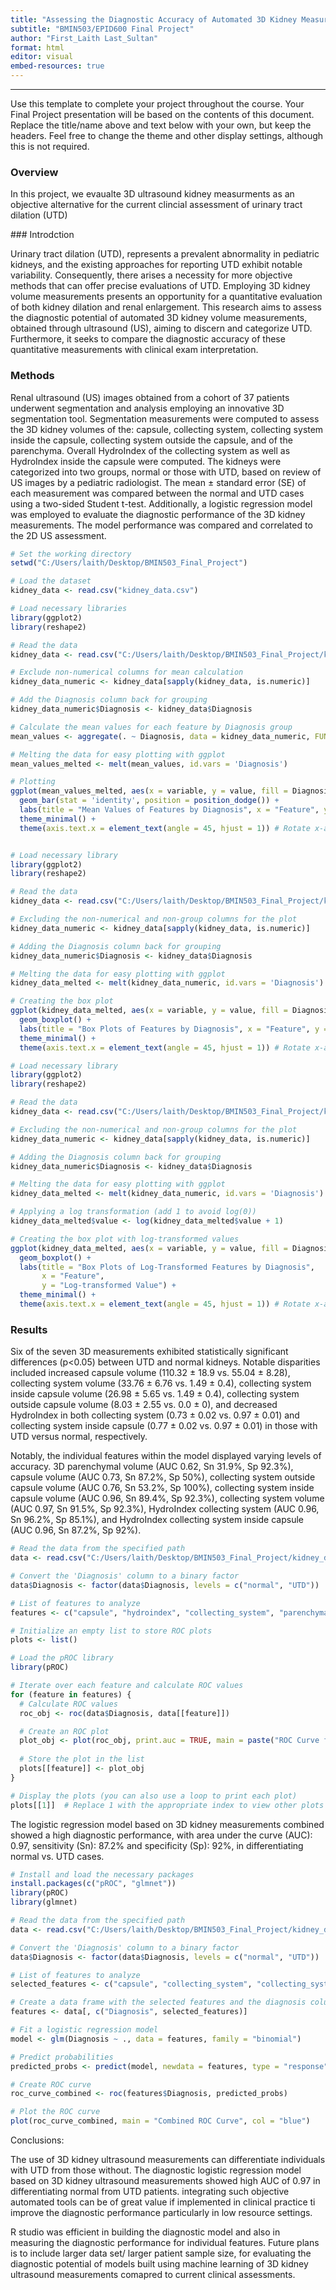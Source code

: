 ---
title: "Assessing the Diagnostic Accuracy of Automated 3D Kidney Measurements in Detecting Urinary Tract Dilations"
subtitle: "BMIN503/EPID600 Final Project"
author: "First_Laith Last_Sultan"
format: html
editor: visual
embed-resources: true
---

------------------------------------------------------------------------

Use this template to complete your project throughout the course. Your Final Project presentation will be based on the contents of this document. Replace the title/name above and text below with your own, but keep the headers. Feel free to change the theme and other display settings, although this is not required.

### Overview

In this project, we evaualte 3D ultrasound kidney measurments as an objective alternative for the current clincial assessment of urinary tract dilation (UTD)

\### Introdction

Urinary tract dilation (UTD), represents a prevalent abnormality in pediatric kidneys, and the existing approaches for reporting UTD exhibit notable variability. Consequently, there arises a necessity for more objective methods that can offer precise evaluations of UTD. Employing 3D kidney volume measurements presents an opportunity for a quantitative evaluation of both kidney dilation and renal enlargement. This research aims to assess the diagnostic potential of automated 3D kidney volume measurements, obtained through ultrasound (US), aiming to discern and categorize UTD. Furthermore, it seeks to compare the diagnostic accuracy of these quantitative measurements with clinical exam interpretation.

### Methods

Renal ultrasound (US) images obtained from a cohort of 37 patients underwent segmentation and analysis employing an innovative 3D segmentation tool. Segmentation measurements were computed to assess the 3D kidney volumes of the: capsule, collecting system, collecting system inside the capsule, collecting system outside the capsule, and of the parenchyma. Overall HydroIndex of the collecting system as well as HydroIndex inside the capsule were computed. The kidneys were categorized into two groups, normal or those with UTD, based on review of US images by a pediatric radiologist. The mean ± standard error (SE) of each measurement was compared between the normal and UTD cases using a two-sided Student t-test. Additionally, a logistic regression model was employed to evaluate the diagnostic performance of the 3D kidney measurements. The model performance was compared and correlated to the 2D US assessment.

```{r}
# Set the working directory
setwd("C:/Users/laith/Desktop/BMIN503_Final_Project")

# Load the dataset
kidney_data <- read.csv("kidney_data.csv")

```

```{r}
# Load necessary libraries
library(ggplot2)
library(reshape2)

# Read the data
kidney_data <- read.csv("C:/Users/laith/Desktop/BMIN503_Final_Project/kidney_data.csv")

# Exclude non-numerical columns for mean calculation
kidney_data_numeric <- kidney_data[sapply(kidney_data, is.numeric)]

# Add the Diagnosis column back for grouping
kidney_data_numeric$Diagnosis <- kidney_data$Diagnosis

# Calculate the mean values for each feature by Diagnosis group
mean_values <- aggregate(. ~ Diagnosis, data = kidney_data_numeric, FUN = mean)

# Melting the data for easy plotting with ggplot
mean_values_melted <- melt(mean_values, id.vars = 'Diagnosis')

# Plotting
ggplot(mean_values_melted, aes(x = variable, y = value, fill = Diagnosis)) +
  geom_bar(stat = 'identity', position = position_dodge()) +
  labs(title = "Mean Values of Features by Diagnosis", x = "Feature", y = "Mean Value") +
  theme_minimal() +
  theme(axis.text.x = element_text(angle = 45, hjust = 1)) # Rotate x-axis labels for clarity



```

```{r}
# Load necessary library
library(ggplot2)
library(reshape2)

# Read the data
kidney_data <- read.csv("C:/Users/laith/Desktop/BMIN503_Final_Project/kidney_data.csv")

# Excluding the non-numerical and non-group columns for the plot
kidney_data_numeric <- kidney_data[sapply(kidney_data, is.numeric)]

# Adding the Diagnosis column back for grouping
kidney_data_numeric$Diagnosis <- kidney_data$Diagnosis

# Melting the data for easy plotting with ggplot
kidney_data_melted <- melt(kidney_data_numeric, id.vars = 'Diagnosis')

# Creating the box plot
ggplot(kidney_data_melted, aes(x = variable, y = value, fill = Diagnosis)) +
  geom_boxplot() +
  labs(title = "Box Plots of Features by Diagnosis", x = "Feature", y = "Value") +
  theme_minimal() +
  theme(axis.text.x = element_text(angle = 45, hjust = 1)) # Rotate x-axis labels for clarity


```

```{r}
# Load necessary library
library(ggplot2)
library(reshape2)

# Read the data
kidney_data <- read.csv("C:/Users/laith/Desktop/BMIN503_Final_Project/kidney_data.csv")

# Excluding the non-numerical and non-group columns for the plot
kidney_data_numeric <- kidney_data[sapply(kidney_data, is.numeric)]

# Adding the Diagnosis column back for grouping
kidney_data_numeric$Diagnosis <- kidney_data$Diagnosis

# Melting the data for easy plotting with ggplot
kidney_data_melted <- melt(kidney_data_numeric, id.vars = 'Diagnosis')

# Applying a log transformation (add 1 to avoid log(0))
kidney_data_melted$value <- log(kidney_data_melted$value + 1)

# Creating the box plot with log-transformed values
ggplot(kidney_data_melted, aes(x = variable, y = value, fill = Diagnosis)) +
  geom_boxplot() +
  labs(title = "Box Plots of Log-Transformed Features by Diagnosis", 
       x = "Feature", 
       y = "Log-transformed Value") +
  theme_minimal() +
  theme(axis.text.x = element_text(angle = 45, hjust = 1)) # Rotate x-axis labels for clarity

```

### Results

Six of the seven 3D measurements exhibited statistically significant differences (p\<0.05) between UTD and normal kidneys. Notable disparities included increased capsule volume (110.32 ± 18.9 vs. 55.04 ± 8.28), collecting system volume (33.76 ± 6.76 vs. 1.49 ± 0.4), collecting system inside capsule volume (26.98 ± 5.65 vs. 1.49 ± 0.4), collecting system outside capsule volume (8.03 ± 2.55 vs. 0.0 ± 0), and decreased HydroIndex in both collecting system (0.73 ± 0.02 vs. 0.97 ± 0.01) and collecting system inside capsule (0.77 ± 0.02 vs. 0.97 ± 0.01) in those with UTD versus normal, respectively.

Notably, the individual features within the model displayed varying levels of accuracy. 3D parenchymal volume (AUC 0.62, Sn 31.9%, Sp 92.3%), capsule volume (AUC 0.73, Sn 87.2%, Sp 50%), collecting system outside capsule volume (AUC 0.76, Sn 53.2%, Sp 100%), collecting system inside capsule volume (AUC 0.96, Sn 89.4%, Sp 92.3%), collecting system volume (AUC 0.97, Sn 91.5%, Sp 92.3%), HydroIndex collecting system (AUC 0.96, Sn 96.2%, Sp 85.1%), and HydroIndex collecting system inside capsule (AUC 0.96, Sn 87.2%, Sp 92%).

```{r}
# Read the data from the specified path
data <- read.csv("C:/Users/laith/Desktop/BMIN503_Final_Project/kidney_data.csv")

# Convert the 'Diagnosis' column to a binary factor
data$Diagnosis <- factor(data$Diagnosis, levels = c("normal", "UTD"))

# List of features to analyze
features <- c("capsule", "hydroindex", "collecting_system", "parenchyma")  # Add more feature names as needed

# Initialize an empty list to store ROC plots
plots <- list()

# Load the pROC library
library(pROC)

# Iterate over each feature and calculate ROC values
for (feature in features) {
  # Calculate ROC values
  roc_obj <- roc(data$Diagnosis, data[[feature]])

  # Create an ROC plot
  plot_obj <- plot(roc_obj, print.auc = TRUE, main = paste("ROC Curve for", feature))
  
  # Store the plot in the list
  plots[[feature]] <- plot_obj
}

# Display the plots (you can also use a loop to print each plot)
plots[[1]]  # Replace 1 with the appropriate index to view other plots


```

The logistic regression model based on 3D kidney measurements combined showed a high diagnostic performance, with area under the curve (AUC): 0.97, sensitivity (Sn): 87.2% and specificity (Sp): 92%, in differentiating normal vs. UTD cases.

```{r}
# Install and load the necessary packages
install.packages(c("pROC", "glmnet"))
library(pROC)
library(glmnet)

# Read the data from the specified path
data <- read.csv("C:/Users/laith/Desktop/BMIN503_Final_Project/kidney_data.csv")

# Convert the 'Diagnosis' column to a binary factor
data$Diagnosis <- factor(data$Diagnosis, levels = c("normal", "UTD"))

# List of features to analyze
selected_features <- c("capsule", "collecting_system", "collecting_system_inside", "parenchyma", "hydroindex")  # Add more feature names as needed

# Create a data frame with the selected features and the diagnosis column
features <- data[, c("Diagnosis", selected_features)]

# Fit a logistic regression model
model <- glm(Diagnosis ~ ., data = features, family = "binomial")

# Predict probabilities
predicted_probs <- predict(model, newdata = features, type = "response")

# Create ROC curve
roc_curve_combined <- roc(features$Diagnosis, predicted_probs)

# Plot the ROC curve
plot(roc_curve_combined, main = "Combined ROC Curve", col = "blue")
```

Conclusions:

The use of 3D kidney ultrasound measurements can differentiate individuals with UTD from those without. The diagnostic logistic regression model based on 3D kidney ultrasound measurements showed high AUC of 0.97 in differentiating normal from UTD patients. integrating such objective automated tools can be of great value if implemented in clinical practice ti improve the diagnostic performance particularly in low resource settings.

R studio was efficient in building the diagnostic model and also in measuring the diagnostic performance for individual features. Future plans is to include larger data set/ larger patient sample size, for evaluating the diagnostic potential of models built using machine learning of 3D kidney ultrasound measurements comapred to current clinical assessments.
